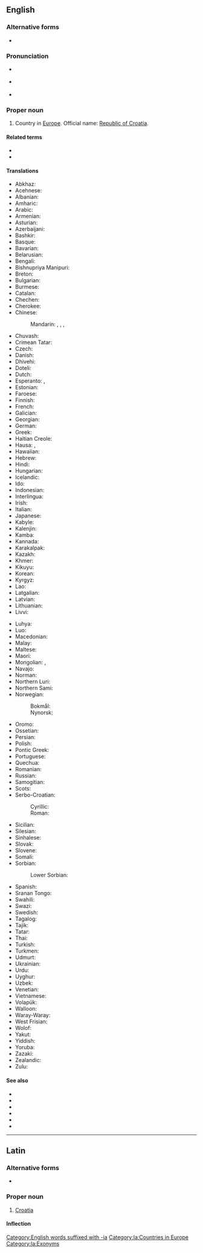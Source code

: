 {{also|Croația|Crô-a-ti-a}}
==English==
{{wikipedia}}

===Alternative forms===
* {{alter|en|Croätia}}

===Pronunciation===
* {{a|UK}} {{IPA|/ˌkɹəʊˈeɪ.ʃə/|lang=en}}
* {{a|US}} {{IPA|/ˌkɹoʊˈeɪ.ʃə/|lang=en}}
* {{audio|en-us-Croatia.ogg|Audio (US)|lang=en}}

===Proper noun===
{{en-proper noun}}

# {{senseid|en|Q224}}Country in [[Europe]]. Official name: [[Republic of Croatia]].

====Related terms====
* {{l|en|Croat}}
* {{l|en|Croatian}}

====Translations====
{{trans-top|id=Q224|country in Europe}}
* Abkhaz: {{t|ab|Хорватиа}}
* Acehnese: {{t|ace|Kroasia}}
* Albanian: {{t+|sq|Kroacia}}
* Amharic: {{t|am|ክሮኤሽያ}}
* Arabic: {{t|ar|كُرُوَاتِيَا|f}}
* Armenian: {{t|hy|Խորվաթիա}}
* Asturian: {{t+|ast|Croacia|f}}
* Azerbaijani: {{t+|az|Xorvatiya}}
* Bashkir: {{t|ba|Хорватия}}
* Basque: {{t+|eu|Kroazia}}
* Bavarian: {{t|bar|Kroazien}}
* Belarusian: {{t|be|Харва́тыя|f}}
* Bengali: {{t|bn|ক্রোয়েশিয়া}}
* Bishnupriya Manipuri: {{t|bpy|ক্রোয়েশিয়া}}
* Breton: {{t|br|Kroatia}}
* Bulgarian: {{t+|bg|Хърватска|f}}
* Burmese: {{t|my|ခရိုအေးရှား}}
* Catalan: {{t+|ca|Croàcia}}
* Chechen: {{t|ce|Хорвати}}
* Cherokee: {{t|chr|ᎧᎶᎡᏏᎠ}}
* Chinese:
*: Mandarin: {{t+|cmn|克羅地亞}}, {{t+|cmn|克罗地亚|tr=Kèluódìyà}}, {{t+|cmn|克羅埃西亞}}, {{t+|cmn|克罗埃西亚|tr=Kèluóāixīyà}}
* Chuvash: {{t|cv|Хорвати}}
* Crimean Tatar: {{t|crh|Hırvatistan}}
* Czech: {{t+|cs|Chorvatsko|n}}
* Danish: {{t+|da|Kroatien}}
* Dhivehi: {{t|dv|ކުރޮއޭޝިއާ}}
* Doteli: {{t|dty|क्रोएसिया}}
* Dutch: {{t+|nl|Kroatië|n}}
* Esperanto: {{t|eo|Kroatio}}, {{t|eo|Kroatujo}}
* Estonian: {{t+|et|Horvaatia}}
* Faroese: {{t|fo|Kroatia|f|n}}
* Finnish: {{t+|fi|Kroatia}}
* French: {{t+|fr|Croatie|f}}
* Galician: {{t+|gl|Croacia|f}}
* Georgian: {{t|ka|ხორვატია}}
* German: {{t+|de|Kroatien|n}}
* Greek: {{t+|el|Κροατία|f}}
* Haitian Creole: {{t|ht|Kwoasi}}
* Hausa: {{t|ha|Croatia}}, {{t|ha|Kroatiya}}
* Hawaiian: {{t|haw|Koloatia}}
* Hebrew: {{t+|he|קְרוֹאַטְיָה|f|tr=kroatya}}
* Hindi: {{t+|hi|क्रोएशिया}}
* Hungarian: {{t+|hu|Horvátország}}
* Icelandic: {{t+|is|Króatía|f}}
* Ido: {{t+|io|Kroatia}}
* Indonesian: {{t+|id|Kroasia}}
* Interlingua: {{t|ia|Croatia}}
* Irish: {{t|ga|Cróit|f|alt=An Chróit}}
* Italian: {{t+|it|Croazia}}
* Japanese: {{t+|ja|クロアチア|tr=Kuroachia}}
* Kabyle: {{t|kab|Kruwatya}}
* Kalenjin: {{t|kln|Korasia}}
* Kamba: {{t|kam|Korasia}}
* Kannada: {{t|kn|ಕ್ರೊಯೆಶಿಯ}}
* Karakalpak: {{t|kaa|Xorvatiya}}
* Kazakh: {{t|kk|Хыруатстан}}
* Khmer: {{t+|km|ក្រូអាស៊ី}}
* Kikuyu: {{t|ki|Korasia}}
* Korean: {{t|ko|^크로아티아}}
* Kyrgyz: {{t|ky|Хорватия}}
* Lao: {{t+|lo|ໂຄຣເອເຊຍ|tr=khrō 'ē sīa}}<!--manual translit required-->
* Latgalian: {{t|ltg|Horvateja}}
* Latvian: {{t|lv|Horvātija|f}}
* Lithuanian: {{t+|lt|Kroatija|f}}
* Livvi: {{t|olo|Horvatii}}
{{trans-mid}}
* Luhya: {{t|luy|Korasia}}
* Luo: {{t|luo|Korasia}}
* Macedonian: {{t+|mk|Хрватска|f}}
* Malay: {{t|ms|Croatia}}
* Maltese: {{t|mt|Kroazja|f|alt=il-Kroazja}}
* Maori: {{t|mi|Koroātia}}
* Mongolian: {{t|mn|Хорват}}, {{t|mn|Хорвати}}
* Navajo: {{t|nv|Kwóóʼad bikéyah|sc=Latn}}
* Norman: {{t|nrf|Croatie|f}}
* Northern Luri: {{t|lrc|کوروڤاسی}}
* Northern Sami: {{t|se|Kroatia}}
* Norwegian:
*: Bokmål: {{t+|nb|Kroatia}}
*: Nynorsk: {{t+|nn|Kroatia}}
* Oromo: {{t|om|Kirooshiyaa}}
* Ossetian: {{t|os|Хорвати}}
* Persian: {{t+|fa|کرواسی|tr=koroâsi}}
* Polish: {{t+|pl|Chorwacja}}
* Pontic Greek: {{t|pnt|Κροατία}}
* Portuguese: {{t+|pt|Croácia|f}}
* Quechua: {{t|qu|Hurwatsuyu}}
* Romanian: {{t+|ro|Croația|f}}
* Russian: {{t+|ru|Хорва́тия|f}}
* Samogitian: {{t|sgs|Kruoatėjė}}
* Scots: {{t|sco|Croatie}}
* Serbo-Croatian:
*: Cyrillic: {{t|sh|Хр̀ва̄тска|f}}
*: Roman: {{t+|sh|Hr̀vātskā|f}}
* Sicilian: {{t|scn|Croazzia|f}}
* Silesian: {{t|szl|Chorwacyjo|f}}
* Sinhalese: {{t|si|ක්‍රොඒෂියාව}}
* Slovak: {{t+|sk|Chorvátsko|n}}
* Slovene: {{t+|sl|Hrváška|f}}
* Somali: {{t|so|Kuruweshiya}}
* Sorbian:
*: Lower Sorbian: {{t|dsb|Chorwatska|m}}
* Spanish: {{t+|es|Croacia|f}}
* Sranan Tongo: {{t|srn|Krvatkondre|m}}
* Swahili: {{t+|sw|Korasia}}
* Swazi: {{t|ss|IKhuroshiya}}
* Swedish: {{t+|sv|Kroatien}}
* Tagalog: {{t|tl|Croatia}}
* Tajik: {{t|tg|Хорватия}}
* Tatar: {{t|tt|Хорватия}}
* Thai: {{t+|th|โครเอเชีย}}
* Turkish: {{t+|tr|Hırvatistan}}
* Turkmen: {{t|tk|Horwatiýa}}
* Udmurt: {{t|udm|Хорватия}}
* Ukrainian: {{t+|uk|Хорва́тія|f}}
* Urdu: {{t|ur|کرویشیا|tr=kroēśiyā}}
* Uyghur: {{t|ug|كرودىيە}}
* Uzbek: {{t+|uz|Xorvatiya}}
* Venetian: {{t|vec|Croàsia}}
* Vietnamese: {{t|vi|Crô-a-ti-a}}
* Volapük: {{t+|vo|Kroasän}}
* Walloon: {{t+|wa|Crowaceye}}
* Waray-Waray: {{t|war|Kroasya}}
* West Frisian: {{t|fy|Kroaasje}}
* Wolof: {{t|wo|Korwaasi}}
* Yakut: {{t|sah|Хорватия}}
* Yiddish: {{t|yi|קראָאַטיע}}
* Yoruba: {{t|yo|Kòróátíà}}
* Zazaki: {{t|zza|Xırvatıstan}} {{qualifier|Southern Zazaki}}
* Zealandic: {{t|zea|Kroaotië}}
* Zulu: {{t|zu|IKrowati}}
{{trans-bottom}}

====See also====
* {{l|en|Appendix:Place names in Croatia}}
* {{list:countries of Europe/en}}{{topics|en|Countries in Europe}}
* {{l|en|Dalmatia}}
* {{l|en|Istria}}
* {{l|en|Ragusa}}
* {{l|en|Slavonia}}

{{topics|en|Croatia|Exonyms}}

[[Category:English words suffixed with -ia]]

----

==Latin==
{{wikipedia|lang=la}}

===Alternative forms===
* {{alter|la|Chroātia}}

===Proper noun===
{{la-proper noun|Croātia|Croātiae|f|first}}

# {{lb|la|medieval|New Latin}} [[#English|Croatia]]

====Inflection====
{{la-decl-1st|num=sg|Croāti}}

[[Category:la:Countries in Europe]]
[[Category:la:Exonyms]]